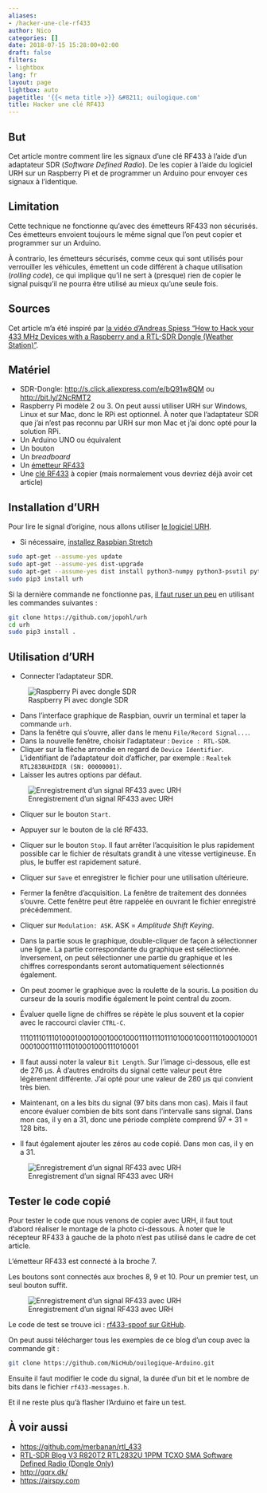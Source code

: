 ```yaml
---
aliases:
- /hacker-une-cle-rf433
author: Nico
categories: []
date: 2018-07-15 15:28:00+02:00
draft: false
filters:
- lightbox
lang: fr
layout: page
lightbox: auto
pagetitle: '{{< meta title >}} &#8211; ouilogique.com'
title: Hacker une clé RF433
---
```


## But

Cet article montre comment lire les signaux d’une clé RF433 à l’aide d’un adaptateur SDR (_Software Defined Radio_). De les copier à l’aide du logiciel URH sur un Raspberry Pi et de programmer un Arduino pour envoyer ces signaux à l’identique.

## Limitation

Cette technique ne fonctionne qu’avec des émetteurs RF433 non sécurisés. Ces émetteurs envoient toujours le même signal que l’on peut copier et programmer sur un Arduino.

À contrario, les émetteurs sécurisés, comme ceux qui sont utilisés pour verrouiller les véhicules, émettent un code différent à chaque utilisation (_rolling code_), ce qui implique qu’il ne sert à (presque) rien de copier le signal puisqu’il ne pourra être utilisé au mieux qu’une seule fois.

## Sources

Cet article m’a été inspiré par [la vidéo d’Andreas Spiess “How to Hack your 433 MHz Devices with a Raspberry and a RTL-SDR Dongle (Weather Station)”][video andreas].

## Matériel

-   SDR-Dongle: <http://s.click.aliexpress.com/e/bQ91w8QM> ou <http://bit.ly/2NcRMT2>
-   Raspberry Pi modèle 2 ou 3. On peut aussi utiliser URH sur Windows, Linux et sur Mac, donc le RPi est optionnel. À noter que l’adaptateur SDR que j’ai n’est pas reconnu par URH sur mon Mac et j’ai donc opté pour la solution RPi.
-   Un Arduino UNO ou équivalent
-   Un bouton
-   Un _breadboard_
-   Un [émetteur RF433][émetteur rf433]
-   Une [clé RF433][clé rf433] à copier (mais normalement vous devriez déjà avoir cet article)

## Installation d’URH

Pour lire le signal d’origine, nous allons utiliser [le logiciel URH][urh github].

-   Si nécessaire, [installez Raspbian Stretch][installer raspbian stretch]

```bash
sudo apt-get --assume-yes update
sudo apt-get --assume-yes dist-upgrade
sudo apt-get --assume-yes dist install python3-numpy python3-psutil python3-zmq python3-pyqt5 g++ libpython3-dev python3-pip cython3
sudo pip3 install urh
```

Si la dernière commande ne fonctionne pas, [il faut ruser un peu][truc install urh] en utilisant les commandes suivantes :

```bash
git clone https://github.com/jopohl/urh
cd urh
sudo pip3 install .
```

## Utilisation d’URH

-   Connecter l’adaptateur SDR.

![Raspberry Pi avec dongle SDR][img_1]

-   Dans l’interface graphique de Raspbian, ouvrir un terminal et taper la commande `urh`.
-   Dans la fenêtre qui s’ouvre, aller dans le menu `File/Record Signal...`.
-   Dans la nouvelle fenêtre, choisir l’adaptateur : `Device : RTL-SDR`.
-   Cliquer sur la flèche arrondie en regard de `Device Identifier`. L’identifiant de l’adaptateur doit d’afficher, par exemple : `Realtek RTL2838UHIDIR (SN: 00000001)`.
-   Laisser les autres options par défaut.

![Enregistrement d’un signal RF433 avec URH][img_2]

-   Cliquer sur le bouton `Start`.
-   Appuyer sur le bouton de la clé RF433.
-   Cliquer sur le bouton `Stop`. Il faut arrêter l’acquisition le plus rapidement possible car le fichier de résultats grandit à une vitesse vertigineuse. En plus, le buffer est rapidement saturé.
-   Cliquer sur `Save` et enregistrer le fichier pour une utilisation ultérieure.
-   Fermer la fenêtre d’acquisition. La fenêtre de traitement des données s’ouvre. Cette fenêtre peut être rappelée en ouvrant le fichier enregistré précédemment.
-   Cliquer sur `Modulation: ASK`. ASK = _Amplitude Shift Keying_.
-   Dans la partie sous le graphique, double-cliquer de façon à sélectionner une ligne. La partie correspondante du graphique est sélectionnée. Inversement, on peut sélectionner une partie du graphique et les chiffres correspondants seront automatiquement sélectionnés également.
-   On peut zoomer le graphique avec la roulette de la souris. La position du curseur de la souris modifie également le point central du zoom.
-   Évaluer quelle ligne de chiffres se répète le plus souvent et la copier avec le raccourci clavier `CTRL-C`.

    1110111011101000100010001000100011101110111010001000111010001000100010001110111010001000111010001

-   Il faut aussi noter la valeur `Bit Length`. Sur l’image ci-dessous, elle est de 276 µs. À d’autres endroits du signal cette valeur peut être légèrement différente. J’ai opté pour une valeur de 280 µs qui convient très bien.
-   Maintenant, on a les bits du signal (97 bits dans mon cas). Mais il faut encore évaluer combien de bits sont dans l’intervalle sans signal. Dans mon cas, il y en a 31, donc une période complète comprend 97 + 31 = 128 bits.
-   Il faut également ajouter les zéros au code copié. Dans mon cas, il y en a 31.

![Enregistrement d’un signal RF433 avec URH][img_3]

## Tester le code copié

Pour tester le code que nous venons de copier avec URH, il faut tout d’abord réaliser le montage de la photo ci-dessous. À noter que le récepteur RF433 à gauche de la photo n’est pas utilisé dans le cadre de cet article.

L’émetteur RF433 est connecté à la broche 7.

Les boutons sont connectés aux broches 8, 9 et 10. Pour un premier test, un seul bouton suffit.

![Enregistrement d’un signal RF433 avec URH][img_4]

Le code de test se trouve ici : [rf433-spoof sur GitHub][rf433-spoof sur github].

On peut aussi télécharger tous les exemples de ce blog d’un coup avec la commande git :

```bash
git clone https://github.com/NicHub/ouilogique-Arduino.git
```

Ensuite il faut modifier le code du signal, la durée d’un bit et le nombre de bits dans le fichier `rf433-messages.h`.

Et il ne reste plus qu’à flasher l’Arduino et faire un test.

## À voir aussi

-   <https://github.com/merbanan/rtl_433>
-   [RTL-SDR Blog V3 R820T2 RTL2832U 1PPM TCXO SMA Software Defined Radio (Dongle Only)](https://www.rtl-sdr.com/buy-rtl-sdr-dvb-t-dongles/)
-   <http://gqrx.dk/>
-   <https://airspy.com>

[img_1]: ./images/hacker-une-cle-rf433-001.jpg
[img_2]: ./images/hacker-une-cle-rf433-002.jpg
[img_3]: ./images/hacker-une-cle-rf433-003.jpg
[img_4]: ./images/hacker-une-cle-rf433-004.jpg
[video andreas]: https://www.youtube.com/watch?v=L0fSEbGEY-Q
[urh github]: https://github.com/jopohl/urh
[installer raspbian stretch]: ../2023-03-09-installer-raspberry-pi-os-sur-raspberry-pi-sans-clavier-ni-souris-ni-ecran/
[truc install urh]: https://github.com/jopohl/urh/issues/502
[rf433-spoof sur github]: https://github.com/NicHub/ouilogique-Arduino/tree/master/rf433-spoof
[émetteur rf433]: https://fr.aliexpress.com/item/1Lot-1-pair-2pcs-RF-wireless-receiver-module-transmitter-module-Ordinary-super-regeneration-315-433MHZ-DC5V/968306683.html
[clé rf433]: https://fr.aliexpress.com/item/Universal-2-Channels-Electric-Garage-Door-Cloning-Remote-Control-Key-Fob-433mhz/32816768549.html
